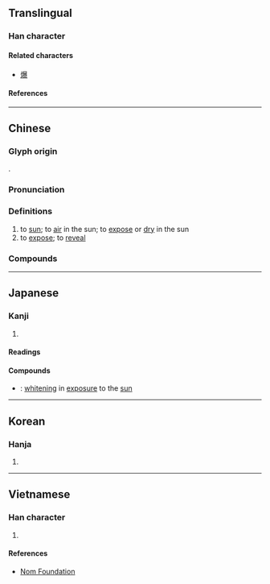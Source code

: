{{character info}}
==Translingual==

===Han character===
{{Han char|rn=72|rad=日|as=15|sn=19|four=66032|canj=AATE|ids=⿰日暴}}

====Related characters====
* [[爆]]

====References====
{{Han ref|kx=0501.180|dkj=14239|dj=0871.280|hdz=21540.130|uh=66DD}}

----

==Chinese==
{{zh-forms}}

===Glyph origin===
{{Han etym}}
{{Han compound|日|暴|ls=psc|c1=s|t1=sun|c2=p}}.

===Pronunciation===
{{zh-pron
|m=pù,bào,2nb=variant
|m_note=bào - standard in Mainland in {{zh-l|曝光}}
|c=buk6
|mn=pha̍k/pho̍k/ml:po̍k
|mn_note=pha̍k - vernacular; pho̍k/po̍k - literary
|mc=y
|oc=y
|ma=
|cat=v
}}

===Definitions===
{{zh-hanzi}}

# to [[sun]]; to [[air]] in the sun; to [[expose]] or [[dry]] in the sun
# to [[expose]]; to [[reveal]]

===Compounds===
{{zh-der|一曝十寒|多次曝光|中途曝光|曝背|曝光|曝腮龍門|曝露|曝氣|獻曝|曝曬|曝衣|曝光表|曝書|曝鰓龍門|曝獻|野叟曝言|野人獻曝}}

----

==Japanese==

===Kanji===
{{ja-kanji|grade=|rs=日15}}

# {{rfdef|ja|sort=日15}}

====Readings====
{{ja-readings
|goon=ぼく
|kanon=ほく
|kanyoon=ばく
|kun=さら-す
}}

====Compounds====
{{der-top|Compounds}}
* {{ja-r|曝白|ばくはく}}: [[whitening]] in [[exposure]] to the [[sun]]
{{der-bottom}}

----

==Korean==

===Hanja===
{{ko-hanja|hangeul=[[포]], [[폭]]|eumhun=|rv=po, pok|mr=p'o, p'ok|y=pho, phok}}

# {{rfdef|ko|sort=日15}}

----

==Vietnamese==

===Han character===
{{vi-readings|rs=日15|reading=bộc}}

# {{rfdef|vi|sort=日15}}

====References====
* [http://nomfoundation.org/common/nom_details.php?codepoint=66dd Nom Foundation]